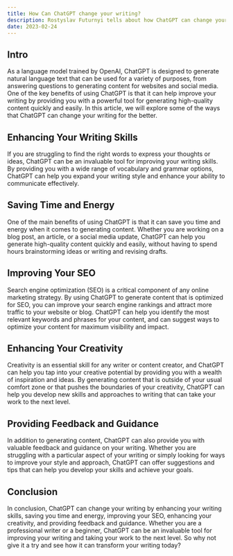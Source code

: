 ```yaml
---
title: How Can ChatGPT change your writing?
description: Rostyslav Futurnyi tells about how ChatGPT can change your writing by enhancing your writing skills, saving time and energy, improving your SEO, enhancing creativity, and providing feedback and guidance. It is a powerful tool that can generate high-quality content quickly and easily, expand your writing style, and suggest ways to optimize your content for maximum visibility and impact. Whether you are a professional writer or a beginner, ChatGPT can be an invaluable tool for improving your writing and taking your work to the next level.
date: 2023-02-24
---
```


## Intro

As a language model trained by OpenAI, ChatGPT is designed to generate natural language text that can be used for a variety of purposes, from answering questions to generating content for websites and social media. One of the key benefits of using ChatGPT is that it can help improve your writing by providing you with a powerful tool for generating high-quality content quickly and easily. In this article, we will explore some of the ways that ChatGPT can change your writing for the better.

## Enhancing Your Writing Skills

If you are struggling to find the right words to express your thoughts or ideas, ChatGPT can be an invaluable tool for improving your writing skills. By providing you with a wide range of vocabulary and grammar options, ChatGPT can help you expand your writing style and enhance your ability to communicate effectively.

## Saving Time and Energy

One of the main benefits of using ChatGPT is that it can save you time and energy when it comes to generating content. Whether you are working on a blog post, an article, or a social media update, ChatGPT can help you generate high-quality content quickly and easily, without having to spend hours brainstorming ideas or writing and revising drafts.

## Improving Your SEO

Search engine optimization (SEO) is a critical component of any online marketing strategy. By using ChatGPT to generate content that is optimized for SEO, you can improve your search engine rankings and attract more traffic to your website or blog. ChatGPT can help you identify the most relevant keywords and phrases for your content, and can suggest ways to optimize your content for maximum visibility and impact.

## Enhancing Your Creativity

Creativity is an essential skill for any writer or content creator, and ChatGPT can help you tap into your creative potential by providing you with a wealth of inspiration and ideas. By generating content that is outside of your usual comfort zone or that pushes the boundaries of your creativity, ChatGPT can help you develop new skills and approaches to writing that can take your work to the next level.

## Providing Feedback and Guidance

In addition to generating content, ChatGPT can also provide you with valuable feedback and guidance on your writing. Whether you are struggling with a particular aspect of your writing or simply looking for ways to improve your style and approach, ChatGPT can offer suggestions and tips that can help you develop your skills and achieve your goals.

## Conclusion

In conclusion, ChatGPT can change your writing by enhancing your writing skills, saving you time and energy, improving your SEO, enhancing your creativity, and providing feedback and guidance. Whether you are a professional writer or a beginner, ChatGPT can be an invaluable tool for improving your writing and taking your work to the next level. So why not give it a try and see how it can transform your writing today?
